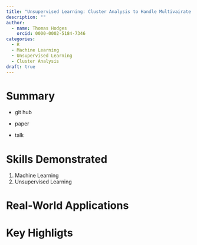 ```yaml
---
title: "Unsupervised Learning: Cluster Analysis to Handle Multivairate Messiness"
description: ""
author:
  - name: Thomas Hodges
    orcid: 0000-0002-5184-7346
categories: 
  - R
  - Machine Learning
  - Unsupervised Learning
  - Cluster Analysis
draft: true
---
```


# Summary

-   git hub

-   paper

-   talk

# Skills Demonstrated

1.  Machine Learning
2.  Unsupervised Learning

# Real-World Applications

# Key Highligts
